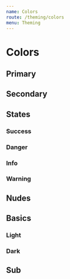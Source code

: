 ```yaml
---
name: Colors
route: /theming/colors
menu: Theming
---
```



# Colors

## Primary

<Colors colors={welcomekitTheme.colors.primary} />

## Secondary

<Colors colors={welcomekitTheme.colors.secondary} />

## States

### Success

<Colors colors={colors.success} />

### Danger

<Colors colors={welcomekitTheme.colors.danger} />

### Info

<Colors colors={welcomekitTheme.colors.info} />

### Warning

<Colors colors={welcomekitTheme.colors.warning} />

## Nudes

<Colors colors={welcomekitTheme.colors.nude} />

## Basics

### Light

<Colors withBorder colors={welcomekitTheme.colors.light} />

### Dark

<Colors colors={welcomekitTheme.colors.dark} />

## Sub

<Colors colors={colors.sub} />
